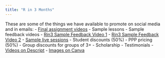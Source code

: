 ```yaml
---
title: "R in 3 Months"
---
```

These are some of the things we have available to promote on social media and in emails:
- [Final assignment videos](https://muse.ai/collections/ZFoAdFt)
- Sample lessons
- Sample feedback videos
  - [Rin3 Sample Feedback Video 1](https://muse.ai/v/oopq2yZ-R-in-3-Months-Sample-Feedback-Video)
  - [Rin3 Sample Feedback Video 2](https://muse.ai/v/mggKZxF-R-in-3-Months-Sample-Feedback-Video) 
- [Sample live sessions](https://muse.ai/v/zps3Dob-R-in-3-Months-Sample-Live-Session)
- Student discounts (50%)
- PPP pricing (50%)
- Group discounts for groups of 3+
- Scholarship
- Testimonials
  - [Videos on Descript](https://web.descript.com/81a48d78-c820-44e0-9884-1c799a27f52a)
  - [Images on Canva](https://www.canva.com/folder/FAE1DwOEnTc)
